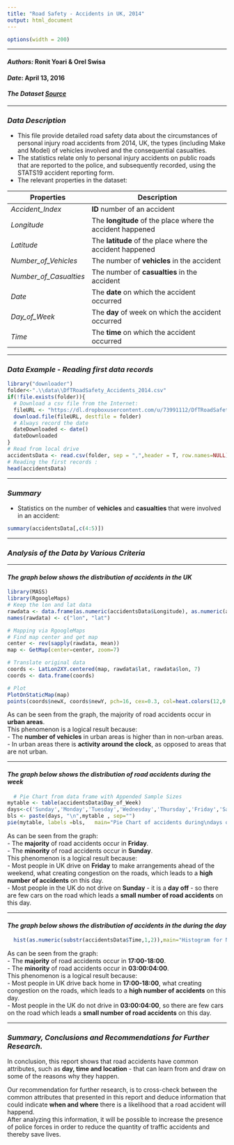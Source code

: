 ```yaml
---
title: "Road Safety - Accidents in UK, 2014"
output: html_document
---
```

```r
options(width = 200)
```
___
#### *Authors:* Ronit Yoari & Orel Swisa  
#### *Date*: April 13, 2016  
#### *The Dataset [Source](https://data.gov.uk/dataset/road-accidents-safety-data)*   
___
### *Data Description*
- This file provide detailed road safety data about the circumstances of personal injury road accidents from 2014, UK, the types (including Make and Model) of vehicles involved and the consequential casualties.  
- The statistics relate only to personal injury accidents on public roads that are reported to the police, and subsequently recorded, using the STATS19 accident reporting form.  
- The relevant properties in the dataset:  

Properties              | Description
----------------------- | ------------------------------------------
*Accident_Index*        | **ID** number of an accident
*Longitude*             | The **longitude** of the place where the accident happened
*Latitude*              | The **latitude** of the place where the accident happened
*Number_of_Vehicles*    | The number of **vehicles** in the accident
*Number_of_Casualties*  | The number of **casualties** in the accident
*Date*                  | The **date** on which the accident occurred
*Day_of_Week*           | The **day** of week on which the accident occurred
*Time*                  | The **time** on which the accident occurred

___
### *Data Example - Reading first data records*
```r
library("downloader")
folder<-".\\data\\DfTRoadSafety_Accidents_2014.csv"
if(!file.exists(folder)){
  # Download a csv file from the Internet:
  fileURL <- "https://dl.dropboxusercontent.com/u/73991112/DfTRoadSafety_Accidents_2014.csv"
  download.file(fileURL, destfile = folder)
  # Always record the date
  dateDownloaded <- date()
  dateDownloaded
}
# Read from local drive
accidentsData <- read.csv(folder, sep = ",",header = T, row.names=NULL)[,c(1,4:5,8:12)]
# Reading the first records :
head(accidentsData)
```
___
### *Summary*
- Statistics on the number of **vehicles** and **casualties** that were involved in an accident:
```r
summary(accidentsData[,c(4:5)])
```

___
### *Analysis of the Data by Various Criteria*
___
#### *The graph below shows the **distribution** of accidents in the **UK***
```r
library(MASS)
library(RgoogleMaps)
# Keep the lon and lat data
rawdata <- data.frame(as.numeric(accidentsData$Longitude), as.numeric(accidentsData$Latitude))
names(rawdata) <- c("lon", "lat")

# Mapping via RgoogleMaps
# Find map center and get map
center <- rev(sapply(rawdata, mean))
map <- GetMap(center=center, zoom=7)

# Translate original data
coords <- LatLon2XY.centered(map, rawdata$lat, rawdata$lon, 7)
coords <- data.frame(coords)

# Plot
PlotOnStaticMap(map)
points(coords$newX, coords$newY, pch=16, cex=0.3, col=heat.colors(12,0.1))
```
  
As can be seen from the graph, the majority of road accidents occur in **urban areas**.  
This phenomenon is a logical result because:  
- The **number of vehicles** in urban areas is higher than in non-urban areas.  
- In urban areas there is **activity around the clock**, as opposed to areas that are not urban.  

___  
#### *The graph below shows the **distribution** of road accidents during **the week***
```r
  # Pie Chart from data frame with Appended Sample Sizes
mytable <- table(accidentsData$Day_of_Week)
days<-c('Sunday','Monday','Tuesday','Wednesday','Thursday','Friday','Saturday')
bls <- paste(days, "\n",mytable , sep="")
pie(mytable, labels =bls, 	main="Pie Chart of accidents during\ndays of the week",col=terrain.colors(7))
```
  
As can be seen from the graph:  
- The **majority** of road accidents occur in **Friday**.    
- The **minority** of road accidents occur in **Sunday**.    
This phenomenon is a logical result because:  
- Most people in UK drive on **Friday** to make arrangements ahead of the weekend, what creating congestion on the roads, which leads to a **high number of accidents** on this day.   
- Most people in the UK do not drive on **Sunday** - it is a **day off** - so there are few cars on the road which leads a **small number of road accidents** on this day.
  
___ 
#### *The graph below shows the **distribution** of accidents in the during **the day***
```r
  hist(as.numeric(substr(accidentsData$Time,1,2)),main="Histogram for Number of Accidents\nVS\nHour", xlab="Hour",col=terrain.colors(24), ylab="Number of Accidents",las = 1)
```
  
As can be seen from the graph:  
- The **majority** of road accidents occur in **17:00-18:00**.    
- The **minority** of road accidents occur in **03:00:04:00**.    
This phenomenon is a logical result because:  
- Most people in UK drive back home in **17:00-18:00**, what creating congestion on the roads, which leads to a **high number of accidents** on this day.   
- Most people in the UK do not drive in **03:00:04:00**, so there are few cars on the road which leads a **small number of road accidents** on this day.
  
___
### *Summary, Conclusions and Recommendations for Further Research.*
In conclusion, this report shows that road accidents have common attributes, such as **day, time and location** - that can learn from and draw on some of the reasons why they happen.  
  
Our recommendation for further research, is to cross-check between the common attributes that presented in this report and deduce information that could indicate **when and where** there is a likelihood that a road accident will happend.  
After analyzing this information, it will be possible to increase the presence of police forces in order to reduce the quantity of traffic accidents and thereby save lives.







